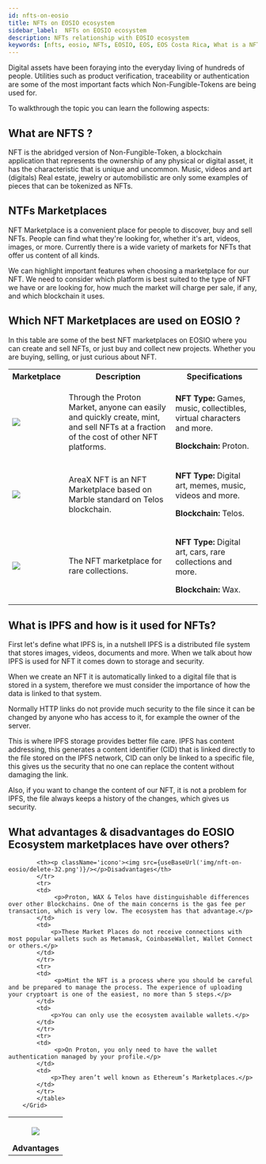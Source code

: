 ```yaml
---
id: nfts-on-eosio
title: NFTs on EOSIO ecosystem
sidebar_label:  NFTs on EOSIO ecosystem
description: NFTs relationship with EOSIO ecosystem
keywords: [nfts, eosio, NFTs, EOSIO, EOS, EOS Costa Rica, What is a NFT, What is a NFT for]
---
```



Digital assets have been foraying into the everyday living of hundreds of people. Utilities such as product verification, traceability or authentication are some of the most important facts which Non-Fungible-Tokens are being used for. 

To walkthrough the topic you can learn the following aspects:

## What are NFTS ?

NFT is the abridged version of Non-Fungible-Token, a blockchain application that represents the ownership of any physical or digital asset, it has the characteristic that is unique and uncommon. Music, videos and art (digitals) Real estate, jewelry or automobilistic are only some examples of pieces that can be tokenized as NFTs. 

## NTFs Marketplaces

NFT Marketplace is a convenient place for people to discover, buy and sell NFTs. People can find what they're looking for, whether it's art, videos, images, or more.
Currently there is a wide variety of markets for NFTs that offer us content of all kinds. 

We can highlight important features when choosing a marketplace for our NFT.
We need to consider which platform is best suited to the type of NFT we have or are looking for, how much the market will charge per sale, if any, and which blockchain it uses.

## Which NFT Marketplaces are used on EOSIO ?

In this table are some of the best NFT marketplaces on EOSIO where you can create and sell NFTs, or just buy and collect new projects. Whether you are buying, selling, or just curious about NFT.

<Grid className='table-nft-marketplaces'>
			<table>
			<tr>
			<th>Marketplace</th>
			<th>Description</th>
			<th>Specifications</th>
			</tr>
			<tr>
			<td>
				<a href="https://www.protonmarket.com/">
					<img src="https://www.protonmarket.com/beta-logo.svg"/>
				</a>
			</td>
			<td>
                <p>Through the Proton Market, anyone can easily and quickly create, mint, and sell NFTs at a fraction of the cost of other NFT platforms.</p>
            </td>
			<td>
                <p><strong>NFT Type:</strong> Games, music, collectibles, virtual characters and more.</p>
                <p><strong>Blockchain:</strong> Proton.</p>
            </td>
			</tr>
            <tr>
			<td>
				<a href="https://areaxnft.com/">
					<img src="https://areaxnft.com/img/areax%20logo%20light.68b6831b.svg"/>
				</a>
			</td>
			<td>
                <p>AreaX NFT is an NFT Marketplace based on Marble standard on Telos blockchain.</p>
            </td>
			<td>
                <p><strong>NFT Type:</strong> Digital art, memes, music, videos and more.</p>
                <p><strong>Blockchain:</strong> Telos.</p>
            </td>
			</tr>
             <tr>
			<td>
				<a href="https://wax.atomichub.io/">
					<img className='atomicHubLogo' src="https://wax.atomichub.io/images/logos/atomichub.svg"/>
				</a>
			</td>
			<td>
                <p>The NFT marketplace for rare collections.</p>
            </td>
			<td>
                <p><strong>NFT Type:</strong> Digital art, cars, rare collections and more.</p>
                <p><strong>Blockchain:</strong> Wax.</p>
            </td>
			</tr>
			</table>
		</Grid>

## What is IPFS and how is it used for NFTs?

First let's define what IPFS is, in a nutshell IPFS is a distributed file system that stores images, videos, documents and more. When we talk about how IPFS is used for NFT it comes down to storage and security.

When we create an NFT it is automatically linked to a digital file that is stored in a system, therefore we must consider the importance of how the data is linked to that system.

Normally HTTP links do not provide much security to the file since it can be changed by anyone who has access to it, for example the owner of the server.

This is where IPFS storage provides better file care. IPFS has content addressing, this generates a content identifier (CID) that is linked directly to the file stored on the IPFS network, CID can only be linked to a specific file, this gives us the security that no one can replace the content without damaging the link.

Also, if you want to change the content of our NFT, it is not a problem for IPFS, the file always keeps a history of the changes, which gives us security.

## What advantages & disadvantages do EOSIO Ecosystem marketplaces have over others?


<Grid className='table-nft-marketplaces'>
			<table>
			<tr>
			<th><p className='icono'><img src={useBaseUrl('img/nft-on-eosio/check-32.png')}/></p>Advantages </th>
            
			<th><p className='icono'><img src={useBaseUrl('img/nft-on-eosio/delete-32.png')}/></p>Disadvantages</th>
			</tr>
            <tr>
			<td>
				 <p>Proton, WAX & Telos have distinguishable differences over other Blockchains. One of the main concerns is the gas fee per transaction, which is very low. The ecosystem has that advantage.</p>
			</td>
			<td>
                <p>These Market Places do not receive connections with most popular wallets such as Metamask, CoinbaseWallet, Wallet Connect or others.</p>
            </td>
			</tr>
			<tr>
			<td>
				 <p>Mint the NFT is a process where you should be careful and be prepared to manage the process. The experience of uploading your cryptoart is one of the easiest, no more than 5 steps.</p>
			</td>
			<td>
                <p>You can only use the ecosystem available wallets.</p>
            </td>
			</tr>
            <tr>
			<td>
				 <p>On Proton, you only need to have the wallet authentication managed by your profile.</p>
			</td>
			<td>
                <p>They aren’t well known as Ethereum’s Marketplaces.</p>
            </td>
			</tr>
			</table>
		</Grid>